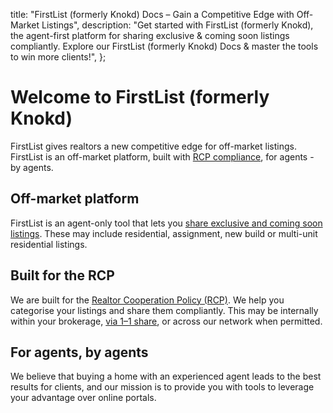 
<meta name="og:title" content="Unlock Exclusive Listings with FirstList (formerly Knokd) Docs (For Real Estate Agents)" />
<meta name="og:description" content="FirstList (formerly Knokd) empowers agents to share exclusive listings compliantly. Discover our guide & learn how to give your clients a competitive advantage in today's market." />

  title: "FirstList (formerly Knokd) Docs – Gain a Competitive Edge with Off-Market Listings",
  description: "Get started with FirstList (formerly Knokd), the agent-first platform for sharing exclusive & coming soon listings compliantly. Explore our FirstList (formerly Knokd) Docs & master the tools to win more clients!",
};


<HeroPattern />

# Welcome to FirstList (formerly Knokd)

FirstList gives realtors a new competitive edge for off-market listings. FirstList is an off-market platform, built with [RCP compliance](/welcome-to-knokd/realtor-cooperation-policy), for agents - by agents.

<Screenshot 
  src="/images/screenshots/knokd-hero.png"
  alt="Showcasing both the deskptop and mobile view of FirstList Listings page"
/>

<h2 className="flex gap-2 items-center"><HomeIcon className="h-8 w-8 fill-indigo-500/20 stroke-indigo-500 transition-colors group-hover/button:stroke-indigo-400" /> Off-market platform </h2>

FirstList is an agent-only tool that lets you [share exclusive and coming soon listings](/listings/sharing-link). These may include residential, assignment, new build or multi-unit residential listings. 


<h2 className="flex gap-2 items-center"><ClipboardCheckIcon className="h-8 w-8 fill-indigo-500/20 stroke-indigo-500 transition-colors group-hover/button:stroke-indigo-400" /> Built for the RCP </h2>

We are built for the [Realtor Cooperation Policy (RCP)](/welcome-to-knokd/realtor-cooperation-policy). We help you categorise your listings and share them compliantly. This may be internally within your brokerage, [via 1–1 share](/listings/1-1-sharing), or across our network when permitted. 

<h2 className="flex gap-2 items-center"><UserCircleIcon className="h-8 w-8 fill-indigo-500/20 stroke-indigo-500 transition-colors group-hover/button:stroke-indigo-400" /> For agents, by agents</h2>

We believe that buying a home with an experienced agent leads to the best results for clients, and our mission is to provide you with tools to leverage your advantage over online portals. 

